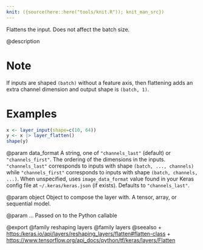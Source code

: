 ```yaml
---
knit: ({source(here::here("tools/knit.R")); knit_man_src})
---
```

Flattens the input. Does not affect the batch size.

@description

# Note
If inputs are shaped `(batch)` without a feature axis, then
flattening adds an extra channel dimension and output shape is `(batch, 1)`.

# Examples
```r
x <- layer_input(shape=c(10, 64))
y <- x |> layer_flatten()
shape(y)
```

@param data_format
A string, one of `"channels_last"` (default) or
`"channels_first"`. The ordering of the dimensions in the inputs.
`"channels_last"` corresponds to inputs with shape
`(batch, ..., channels)` while `"channels_first"` corresponds to
inputs with shape `(batch, channels, ...)`.
When unspecified, uses `image_data_format` value found in your Keras
config file at `~/.keras/keras.json` (if exists). Defaults to
`"channels_last"`.

@param object
Object to compose the layer with. A tensor, array, or sequential model.

@param ...
Passed on to the Python callable

@export
@family reshaping layers
@family layers
@seealso
+ <https:/keras.io/api/layers/reshaping_layers/flatten#flatten-class>
+ <https://www.tensorflow.org/api_docs/python/tf/keras/layers/Flatten>
